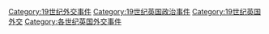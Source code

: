 [[Category:19世纪外交事件|Category:19世纪外交事件]]
[[Category:19世纪英国政治事件|Category:19世纪英国政治事件]]
[[Category:19世纪英国外交|Category:19世纪英国外交]]
[[Category:各世纪英国外交事件|Category:各世纪英国外交事件]]